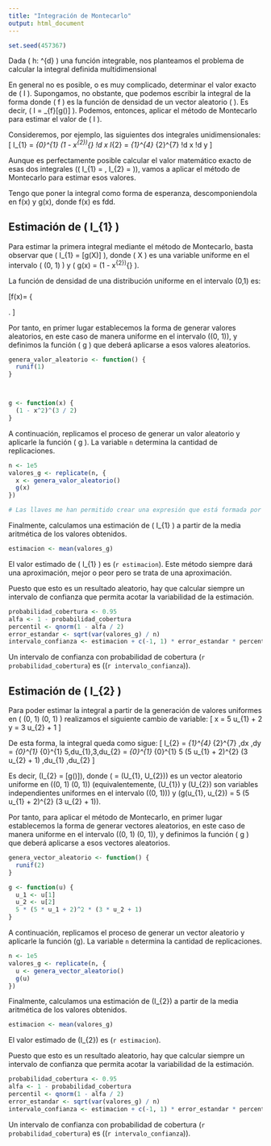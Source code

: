 ```yaml
---
title: "Integración de Montecarlo"
output: html_document
---
```


```r
set.seed(457367)
```

Dada \( h: \mathbb{R}^{d} \to \mathbb{R} \) una función integrable, nos planteamos el problema de calcular la integral definida multidimensional
\begin{equation*}
  I = \int_{\mathbf{R}^{d}} h(\mathbf{x}) \mathop{}\!d \mathbf{x}
\end{equation*}

En general no es posible, o es muy complicado, determinar el valor exacto de \( I \). Supongamos, no obstante, que podemos escribir la integral de la forma
\begin{equation*}
  I = \int_{\mathbb{R}^{d}} g(\mathbf{x}) f(\mathbf{x}) \mathop{}\!d \mathbf{x}
\end{equation*}
donde \( f \) es la función de densidad de un vector aleatorio \( \mathbf{X} \). Es decir, \( I = \mathbb{E}_{f}[g(\mathbf{X})] \). Podemos, entonces, aplicar el método de Montecarlo para estimar el valor de \( I \).

Consideremos, por ejemplo, las siguientes dos integrales unidimensionales:
\[
  I_{1} = \int_{0}^{1} (1 - x^{2})^{\frac{3}{2}} \mathop{}\!d x
  \qquad\text{e}\qquad
  I_{2} = \int_{1}^{4} \int_{2}^{7} \frac{x^{2}y}{3} \mathop{}\!d x \mathop{}\!d y
\]

Aunque es perfectamente posible calcular el valor matemático exacto de esas dos integrales (\( I_{1} = \frac{3\pi}{16} \approx 0.58905, I_{2} = \frac{1675}{6} \approx 279.167 \)), vamos a aplicar el método de Montecarlo para estimar esos valores.


Tengo que poner la integral como forma de esperanza, descomponiendola en f(x) y g(x), donde f(x) es fdd.


## Estimación de \( I_{1} \)

Para estimar la primera integral mediante el método de Montecarlo, basta observar que \( I_{1} = \mathbb{E}[g(X)] \), donde \( X \) es una variable uniforme en el intervalo \( (0, 1) \) y \( g(x) = (1 - x^{2})^{\frac{3}{2}} \).

La función de densidad de una distribución uniforme en el intervalo (0,1) es:



\[f(x)=
\left\{ 
\begin{array}{ccc}
1 & \text{, si} & x \in (0,1) \\
 0  & \text{, si} &  x \notin (0,1)
\end{array}
\right.
\]


Por tanto, en primer lugar establecemos la forma de generar valores aleatorios, en este caso de manera uniforme en el intervalo \((0, 1)\), y definimos la función \( g \) que deberá aplicarse a esos valores aleatorios.

```r
genera_valor_aleatorio <- function() {
  runif(1)
}



g <- function(x) {
  (1 - x^2)^(3 / 2)
}
```

A continuación, replicamos el proceso de generar un valor aleatorio y aplicarle la función \( g \). La variable `n` determina la cantidad de replicaciones.

```r
n <- 1e5
valores_g <- replicate(n, {
  x <- genera_valor_aleatorio()
  g(x)
})

# Las llaves me han permitido crear una expresión que está formada por varias expresiones
```



Finalmente, calculamos una estimación de \( I_{1} \) a partir de la media aritmética de los valores obtenidos.

```r
estimacion <- mean(valores_g)
```

El valor estimado de \( I_{1} \) es \(`r estimacion`\).
Este método siempre dará una aproximación, mejor o peor pero se trata de una aproximación.

Puesto que esto es un resultado aleatorio, hay que calcular siempre un intervalo de confianza que permita acotar la variabilidad de la estimación.

```r
probabilidad_cobertura <- 0.95
alfa <- 1 - probabilidad_cobertura
percentil <- qnorm(1 - alfa / 2)
error_estandar <- sqrt(var(valores_g) / n)
intervalo_confianza <- estimacion + c(-1, 1) * error_estandar * percentil
```

Un intervalo de confianza con probabilidad de cobertura \(`r probabilidad_cobertura`\) es  \((`r intervalo_confianza`)\).


## Estimación de \( I_{2} \)

Para poder estimar la integral a partir de la generación de valores uniformes en \( (0, 1) \times (0, 1) \) realizamos el siguiente cambio de variable:
\[
  x = 5 u_{1} + 2 \qquad\text{e}\qquad y = 3 u_{2} + 1
\]

De esta forma, la integral queda como sigue:
\[
  I_{2} =
  \int_{1}^{4} \int_{2}^{7} \frac{x^{2}y}{3} \,dx \,dy =
  \int_{0}^{1} \int_{0}^{1} \frac{(5 u_{1} + 2)^{2} (3 u_{2} + 1)}{3} 5\,du_{1}\,3\,du_{2} =
  \int_{0}^{1} \int_{0}^{1} 5 (5 u_{1} + 2)^{2} (3 u_{2} + 1) \,du_{1} \,du_{2}
\]

Es decir, \(I_{2} = \mathbb{E}[g(\vec{U})]\), donde \(\vec{U} = \big(U_{1}, U_{2}\big)\) es un vector aleatorio uniforme en \((0, 1) \times (0, 1)\) (equivalentemente, \(U_{1}\) y \(U_{2}\) son variables independientes uniformes en el intervalo \((0, 1)\)) y \(g(u_{1}, u_{2}) = 5 (5 u_{1} + 2)^{2} (3 u_{2} + 1)\).

Por tanto, para aplicar el método de Montecarlo, en primer lugar establecemos la forma de generar vectores aleatorios, en este caso de manera uniforme en el intervalo \((0, 1) \times (0, 1)\), y definimos la función \( g \) que deberá aplicarse a esos vectores aleatorios.

```r
genera_vector_aleatorio <- function() {
  runif(2)
}

g <- function(u) {
  u_1 <- u[1]
  u_2 <- u[2]
  5 * (5 * u_1 + 2)^2 * (3 * u_2 + 1)
}
```

A continuación, replicamos el proceso de generar un vector aleatorio y aplicarle la función \(g\). La variable `n` determina la cantidad de replicaciones.

```r
n <- 1e5
valores_g <- replicate(n, {
  u <- genera_vector_aleatorio()
  g(u)
})
```

Finalmente, calculamos una estimación de \(I_{2}\) a partir de la media aritmética de los valores obtenidos.

```r
estimacion <- mean(valores_g)
```

El valor estimado de \(I_{2}\) es \(`r estimacion`\).

Puesto que esto es un resultado aleatorio, hay que calcular siempre un intervalo de confianza que permita acotar la variabilidad de la estimación.

```r
probabilidad_cobertura <- 0.95
alfa <- 1 - probabilidad_cobertura
percentil <- qnorm(1 - alfa / 2)
error_estandar <- sqrt(var(valores_g) / n)
intervalo_confianza <- estimacion + c(-1, 1) * error_estandar * percentil
```

Un intervalo de confianza con probabilidad de cobertura \(`r probabilidad_cobertura`\) es \((`r intervalo_confianza`)\).
